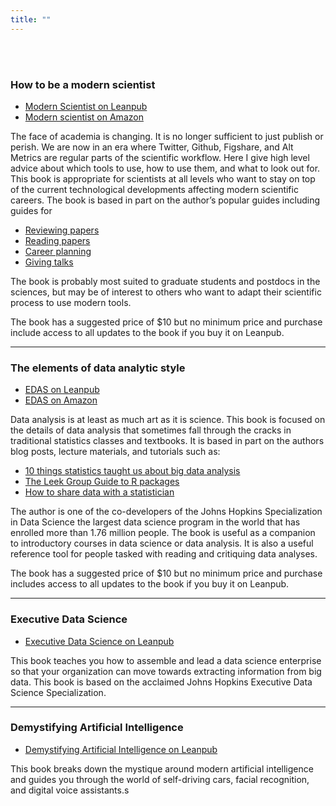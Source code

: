 ```yaml
---
title: ""
---
```


</br> </br>

### How to be a modern scientist


* [Modern Scientist on Leanpub](https://leanpub.com/modernscientist)
* [Modern scientist on Amazon](http://www.amazon.com/How-modern-scientist-Jeffrey-Leek-ebook/dp/B01E0EON7W)


The face of academia is changing. It is no longer sufficient to just publish or perish. We are now in an era where Twitter, Github, Figshare, and Alt Metrics are regular parts of the scientific workflow. Here I give high level advice about which tools to use, how to use them, and what to look out for. This book is appropriate for scientists at all levels who want to stay on top of the current technological developments affecting modern scientific careers. The book is based in part on the author's popular guides including guides for

* [Reviewing papers](https://github.com/jtleek/reviews)
* [Reading papers](https://github.com/jtleek/readingpapers)
* [Career planning](https://github.com/jtleek/careerplanning)
* [Giving talks](https://github.com/jtleek/talkguide)


The book is probably most suited to graduate students and postdocs in the sciences, but may be of interest to others who want to adapt their scientific process to use modern tools. 

The book has a suggested price of $10 but no minimum price and purchase include access to all updates to the book if you buy it on Leanpub. 

--------


### The elements of data analytic style


* [EDAS on Leanpub](https://leanpub.com/datastyle)
* [EDAS on Amazon](http://www.amazon.com/Elements-Data-Analytic-Style-ebook/dp/B00U6D80YY/)

Data analysis is at least as much art as it is science. This book is focused on the details of data analysis that sometimes fall through the cracks in traditional statistics classes and textbooks. It is based in part on the authors blog posts, lecture materials, and tutorials such as: 

* [10 things statistics taught us about big data analysis](http://simplystatistics.org/2014/05/22/10-things-statistics-taught-us-about-big-data-analysis/)
* [The Leek Group Guide to R packages](https://github.com/jtleek/rpackages)
* [How to share data with a statistician](https://github.com/jtleek/datasharing)

The author is one of the co-developers of the Johns Hopkins Specialization in Data Science the largest data science program in the world that has enrolled more than 1.76 million people. The book is useful as a companion to introductory courses in data science or data analysis. It is also a useful reference tool for people tasked with reading and critiquing data analyses. 

The book has a suggested price of $10 but no minimum price and purchase includes access to all updates to the book if you buy it on Leanpub. 


--------


### Executive Data Science


* [Executive Data Science on Leanpub](https://leanpub.com/eds)

This book teaches you how to assemble and lead a data science enterprise so that your organization can move towards extracting information from big data. This book is based on the acclaimed Johns Hopkins Executive Data Science Specialization. 


--------

### Demystifying Artificial Intelligence

* [Demystifying Artificial Intelligence on Leanpub](https://leanpub.com/demystifyai)

This book breaks down the mystique around modern artificial intelligence and guides you through the world of self-driving cars, facial recognition, and digital voice assistants.s

